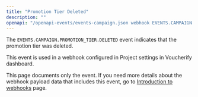 ```yaml
---
title: "Promotion Tier Deleted"
description: ""
openapi: "/openapi-events/events-campaign.json webhook EVENTS.CAMPAIGN.PROMOTION_TIER.DELETED"
---
```


The `EVENTS.CAMPAIGN.PROMOTION_TIER.DELETED` event indicates that the promotion tier was deleted.

This event is used in a webhook configured in Project settings in Voucherify dashboard.

<Note>This page documents only the event. If you need more details about the webhook payload data that includes this event, go to [Introduction to webhooks](/api-reference/introduction-to-webhooks "Introduction to webhooks v2024-01-01") page.</Note>